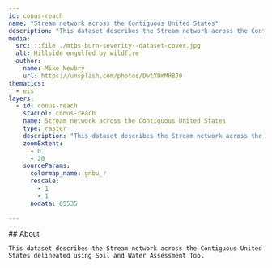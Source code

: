 ```yaml
---
id: conus-reach
name: "Stream network across the Contiguous United States"
description: "This dataset describes the Stream network across the Contiguous United States delineated using Soil and Water Assessment Tool"
media:
  src: ::file ./mtbs-burn-severity--dataset-cover.jpg
  alt: Hillside engulfed by wildfire
  author:
    name: Mike Newbry
    url: https://unsplash.com/photos/DwtX9mMHBJ0
thematics:
  - eis
layers:
  - id: conus-reach
    stacCol: conus-reach
    name: Stream network across the Contiguous United States
    type: raster
    description: "This dataset describes the Stream network across the Contiguous United States delineated using Soil and Water Assessment Tool"
    zoomExtent:
      - 0
      - 20
    sourceParams:
      colormap_name: gnbu_r
      rescale:
        - 1
        - 1
      nodata: 65535

---
```


<Block>
  <Prose>
    ## About
    
	This dataset describes the Stream network across the Contiguous United States delineated using Soil and Water Assessment Tool

  </Prose>
</Block>
